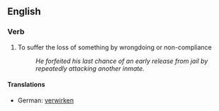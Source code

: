 ==English==

===Verb===
#To suffer the loss of something by wrongdoing or non-compliance
#:''He forfeited his last chance of an early release from jail by repeatedly attacking another inmate.''

====Translations====
*German: [[verwirken]]